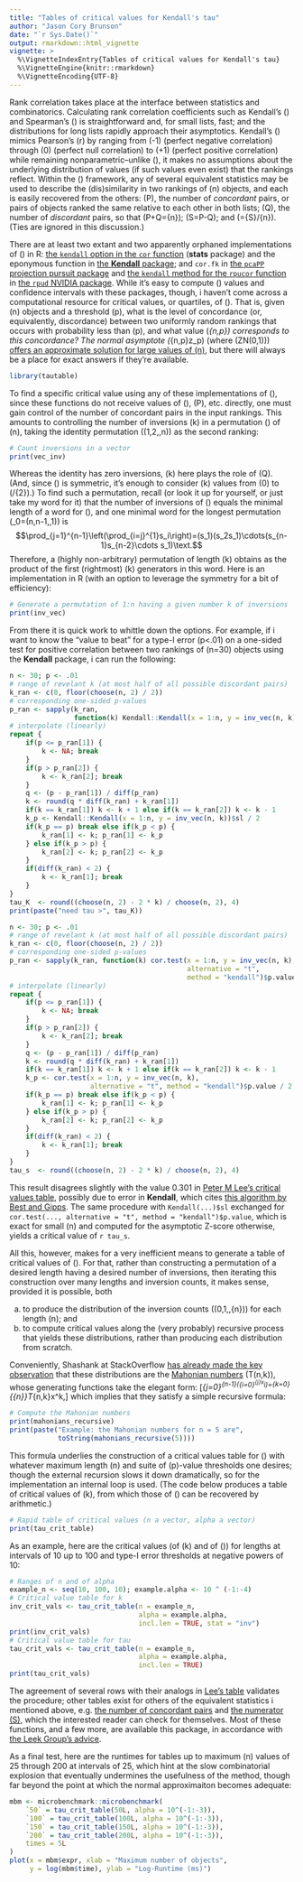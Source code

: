 ```yaml
---
title: "Tables of critical values for Kendall's tau"
author: "Jason Cory Brunson"
date: "`r Sys.Date()`"
output: rmarkdown::html_vignette
vignette: >
  %\VignetteIndexEntry{Tables of critical values for Kendall's tau}
  %\VignetteEngine{knitr::rmarkdown}
  %\VignetteEncoding{UTF-8}
---
```


Rank correlation takes place at the interface between statistics and combinatorics. Calculating rank correlation coefficients such as Kendall's \(\tau\) and Spearman's \(\rho\) is straightforward and, for small lists, fast; and the distributions for long lists rapidly approach their asymptotics. Kendall's \(\tau\) mimics Pearson's \(r\) by ranging from \(-1\) (perfect negative correlation) through \(0\) (perfect null correlation) to \(+1\) (perfect positive correlation) while remaining nonparametric--unlike \(\rho\), it makes no assumptions about the underlying distribution of values (if such values even exist) that the rankings reflect. Within the \(\tau\) framework, any of several equivalent statistics may be used to describe the (dis)similarity in two rankings of \(n\) objects, and each is easily recovered from the others: \(P\), the number of *concordant* pairs, or pairs of objects ranked the same relative to each other in both lists; \(Q\), the number of *discordant* pairs, so that \(P+Q={n\choose 2}\); \(S=P-Q\); and \(\tau={S}/{n\choose 2}\). (Ties are ignored in this discussion.)

There are at least two extant and two apparently orphaned implementations of \(\tau\) in R: [the `kendall` option in the `cor` function](http://stat.ethz.ch/R-manual/R-patched/library/stats/html/cor.html) (**stats** package) and the eponymous function in [the **Kendall** package](http://cran.r-project.org/web/packages/Kendall/Kendall.pdf); and `cor.fk` in [the `pcaPP` projection pursuit package](http://cran.r-project.org/web/packages/pcaPP/pcaPP.pdf) and [the `kendall` method for the `rpucor` function](http://www.r-tutor.com/gpu-computing/correlation/kendall-rank-coefficient) in [the `rpud` NVIDIA package](http://www.r-tutor.com/content/download). While it's easy to compute \(\tau\) values and confidence intervals with these packages, though, i haven't come across a computational resource for critical values, or quartiles, of \(\tau\). That is, given \(n\) objects and a threshold \(p\), what is the level of concordance (or, equivalently, discordance) between two uniformly random rankings that occurs with probability less than \(p\), and what value \(\tau_{n,p}\) corresponds to this concordance? The normal asymptote \(\tau_{n,p}\approx\frac{\sqrt{2(2n+5)}}{3\sqrt{n(n-1)}}z_p\) (where \(Z\sim N(0,1)\)) [offers an approximate solution for large values of \(n\)](http://www.itl.nist.gov/div898/software/dataplot/refman1/auxillar/kend_tau.htm), but there will always be a place for exact answers if they're available.

```r
library(tautable)
```

To find a specific critical value using any of these implementations of \(\tau\), since these functions do not receive values of \(\tau\), \(P\), etc. directly, one must gain control of the number of concordant pairs in the input rankings. This amounts to controlling the number of inversions \(k\) in a permutation \(\pi\) of \(n\), taking the identity permutation \((1,2,\ldots,n)\) as the second ranking:

```r
# Count inversions in a vector
print(vec_inv)
```

Whereas the identity has zero inversions, \(k\) here plays the role of \(Q\). (And, since \(\tau\) is symmetric, it's enough to consider \(k\) values from \(0\) to \(\left\lceil{n\choose 2}/{2}\right\rceil\).) To find such a permutation, recall (or look it up for yourself, or just take my word for it) that the number of inversions of \(\pi\) equals the minimal length of a word for \(\pi\), and one minimal word for the longest permutation \(\pi_0=(n,n-1,\ldots,1)\) is
$$\prod_{j=1}^{n-1}\left(\prod_{i=j}^{1}s_i\right)=(s_1)(s_2s_1)\cdots(s_{n-1}s_{n-2}\cdots s_1)\text.$$
Therefore, a (highly non-arbitrary) permutation of length \(k\) obtains as the product of the first (rightmost) \(k\) generators in this word. Here is an implementation in R (with an option to leverage the symmetry for a bit of efficiency):

```r
# Generate a permutation of 1:n having a given number k of inversions
print(inv_vec)
```

From there it is quick work to whittle down the options. For example, if i want to know the "value to beat" for a type-I error \(p<.01\) on a one-sided test for positive correlation between two rankings of \(n=30\) objects using the **Kendall** package, i can run the following:

```r
n <- 30; p <- .01
# range of revelant k (at most half of all possible discordant pairs)
k_ran <- c(0, floor(choose(n, 2) / 2))
# corresponding one-sided p-values
p_ran <- sapply(k_ran,
                function(k) Kendall::Kendall(x = 1:n, y = inv_vec(n, k))$sl / 2)
# interpolate (linearly)
repeat {
    if(p <= p_ran[1]) {
        k <- NA; break
    }
    if(p > p_ran[2]) {
        k <- k_ran[2]; break
    }
    q <- (p - p_ran[1]) / diff(p_ran)
    k <- round(q * diff(k_ran) + k_ran[1])
    if(k == k_ran[1]) k <- k + 1 else if(k == k_ran[2]) k <- k - 1
    k_p <- Kendall::Kendall(x = 1:n, y = inv_vec(n, k))$sl / 2
    if(k_p == p) break else if(k_p < p) {
        k_ran[1] <- k; p_ran[1] <- k_p
    } else if(k_p > p) {
        k_ran[2] <- k; p_ran[2] <- k_p
    }
    if(diff(k_ran) < 2) {
        k <- k_ran[1]; break
    }
}
tau_K  <- round((choose(n, 2) - 2 * k) / choose(n, 2), 4)
print(paste("need tau >", tau_K))
```

```r
n <- 30; p <- .01
# range of revelant k (at most half of all possible discordant pairs)
k_ran <- c(0, floor(choose(n, 2) / 2))
# corresponding one-sided p-values
p_ran <- sapply(k_ran, function(k) cor.test(x = 1:n, y = inv_vec(n, k),
                                            alternative = "t",
                                            method = "kendall")$p.value / 2)
# interpolate (linearly)
repeat {
    if(p <= p_ran[1]) {
        k <- NA; break
    }
    if(p > p_ran[2]) {
        k <- k_ran[2]; break
    }
    q <- (p - p_ran[1]) / diff(p_ran)
    k <- round(q * diff(k_ran) + k_ran[1])
    if(k == k_ran[1]) k <- k + 1 else if(k == k_ran[2]) k <- k - 1
    k_p <- cor.test(x = 1:n, y = inv_vec(n, k),
                    alternative = "t", method = "kendall")$p.value / 2
    if(k_p == p) break else if(k_p < p) {
        k_ran[1] <- k; p_ran[1] <- k_p
    } else if(k_p > p) {
        k_ran[2] <- k; p_ran[2] <- k_p
    }
    if(diff(k_ran) < 2) {
        k <- k_ran[1]; break
    }
}
tau_s  <- round((choose(n, 2) - 2 * k) / choose(n, 2), 4)
```

This result disagrees slightly with the value 0.301 in [Peter M Lee's critical values table](http://www.york.ac.uk/depts/maths/tables/kendall.pdf), possibly due to error in **Kendall**, which cites [this algorithm by Best and Gipps](http://www.jstor.org/stable/2347062). The same procedure with `Kendall(...)$sl` exchanged for `cor.test(..., alternative = "t", method = "kendall")$p.value`, which is exact for small \(n\) and computed for the asymptotic Z-score otherwise, yields a critical value of `r tau_s`.

All this, however, makes for a very inefficient means to generate a table of critical values of \(\tau\). For that, rather than constructing a permutation of a desired length having a desired number of inversions, then iterating this construction over many lengths and inversion counts, it makes sense, provided it is possible, both

a. to produce the distribution of the inversion counts \((0,1,\ldots,{n\choose 2})\) for each length \(n\); and
b. to compute critical values along the (very probably) recursive process that yields these distributions, rather than producing each distribution from scratch.

Conveniently, Shashank at StackOverflow [has already made the key observation](http://stackoverflow.com/questions/19372991/number-of-n-element-permutations-with-exactly-k-inversions) that these distributions are the [Mahonian numbers](http://oeis.org/A008302) \(T(n,k)\), whose generating functions take the elegant form:
\[\prod_{j=0}^{n-1}\left(\sum_{i=0}^{j}x^i\right)=\sum_{k=0}^{{n\choose 2}}T_{n,k}x^k\text,\]
which implies that they satisfy a simple recursive formula:

```r
# Compute the Mahonian numbers
print(mahonians_recursive)
print(paste("Example: the Mahonian numbers for n = 5 are",
            toString(mahonians_recursive(5))))
```

This formula underlies the construction of a critical values table for \(\tau\) with whatever maximum length \(n\) and suite of \(p\)-value thresholds one desires; though the external recursion slows it down dramatically, so for the implementation an internal loop is used. (The code below produces a table of critical values of \(k\), from which those of \(\tau\) can be recovered by arithmetic.)

```r
# Rapid table of critical values (n a vector, alpha a vector)
print(tau_crit_table)
```

As an example, here are the critical values (of \(k\) and of \(\tau\)) for lengths at intervals of 10 up to 100 and type-I error thresholds at negative powers of 10:

```r
# Ranges of n and of alpha
example_n <- seq(10, 100, 10); example.alpha <- 10 ^ (-1:-4)
# Critical value table for k
inv_crit_vals <- tau_crit_table(n = example_n,
                                alpha = example.alpha,
                                incl.len = TRUE, stat = "inv")
print(inv_crit_vals)
# Critical value table for tau
tau_crit_vals <- tau_crit_table(n = example_n,
                                alpha = example.alpha,
                                incl.len = TRUE)
print(tau_crit_vals)
```

The agreement of several rows with their analogs in [Lee's table](http://www.york.ac.uk/depts/maths/tables/kendall.pdf) validates the procedure; other tables exist for others of the equivalent statistics i mentioned above, e.g. [the number of concordant pairs](http://faculty.washington.edu/heagerty/Books/Biostatistics/TABLES/Kendall.pdf) and [the numerator \(S\)](http://books.google.com/books?id=IMbVyKoZRh8C&pg=PA691#v=onepage&q&f=false), which the interested reader can check for themselves. Most of these functions, and a few more, are available this package, in accordance with [the Leek Group's advice](https://github.com/jtleek/rpackages#when-to-start-writing-an-r-package).

As a final test, here are the runtimes for tables up to maximum \(n\) values of 25 through 200 at intervals of 25, which hint at the slow combinatorial explosion that eventually undermines the usefulness of the method, though far beyond the point at which the normal approximaiton becomes adequate:

```r
mbm <- microbenchmark::microbenchmark(
    `50` = tau_crit_table(50L, alpha = 10^(-1:-3)),
    `100` = tau_crit_table(100L, alpha = 10^(-1:-3)),
    `150` = tau_crit_table(150L, alpha = 10^(-1:-3)),
    `200` = tau_crit_table(200L, alpha = 10^(-1:-3)),
    times = 5L
)
plot(x = mbm$expr, xlab = "Maximum number of objects",
     y = log(mbm$time), ylab = "Log-Runtime (ms)")
```

